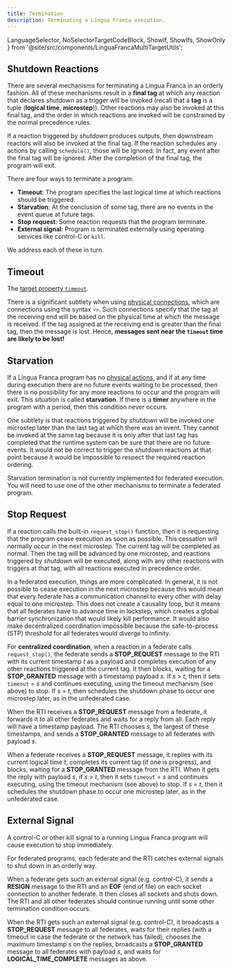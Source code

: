 ```yaml
---
title: Termination
description: Terminating a Lingua Franca execution.
---
```


  LanguageSelector,
  NoSelectorTargetCodeBlock,
  ShowIf, ShowIfs, ShowOnly
} from '@site/src/components/LinguaFrancaMultiTargetUtils';

<LanguageSelector c cpp py rs ts />

## Shutdown Reactions

There are several mechanisms for terminating a Lingua Franca in an orderly fashion.
All of these mechanisms result in a **final tag** at which any reaction that declares $shutdown$ as a trigger will be invoked (recall that a **tag** is a tuple (**logical time**, **microstep**)). Other reactions may also be invoked at this final tag, and the order in which reactions are invoked will be constrained by the normal precedence rules.

If a reaction triggered by $shutdown$ produces outputs, then downstream reactors will also be invoked at the final tag. If the reaction schedules any actions by calling `schedule()`, those will be ignored. In fact, any event after the final tag will be ignored. After the completion of the final tag, the program will exit.

There are four ways to terminate a program:

- **Timeout**: The program specifies the last logical time at which reactions should be triggered.
- **Starvation**: At the conclusion of some tag, there are no events in the event queue at future tags.
- **Stop request**: Some reaction requests that the program terminate.
- **External signal**: Program is terminated externally using operating services like control-C or `kill`.

We address each of these in turn.

## Timeout

The [target property `timeout`](<../reference/Target Declaration.mdx#timeout) specifies the last logical time at which reactions should be triggered. The last invocation of reactions will be at tag (`timeout`, 0>).

There is a significant subtlety when using [physical connections](<../writing-reactors/Composing Reactors.mdx#physical-connections>), which are connections using the syntax `~>`. Such connections specify that the tag at the receiving end will be based on the physical time at which the message is received. If the tag assigned at the receiving end is greater than the final tag, then the message is lost. Hence, **messages sent near the `timeout` time are likely to be lost!**

## Starvation

If a Lingua Franca program has no [physical actions](<../writing-reactors/Actions.mdx#physical-actions>), and if at any time during execution there are no future events waiting to be processed, then there is no possibility for any more reactions to occur and the program will exit. This situation is called **starvation**. If there is a **timer** anywhere in the program with a period, then this condition never occurs.

One subtlety is that reactions triggered by $shutdown$ will be invoked one microstep later than the last tag at which there was an event. They cannot be invoked at the same tag because it is only after that last tag has completed that the runtime system can be sure that there are no future events. It would not be correct to trigger the $shutdown$ reactions at that point because it would be impossible to respect the required reaction ordering.

<ShowOnly c py ts>

Starvation termination is not currently implemented for federated execution. You will need to use one of the other mechanisms to terminate a federated program.

</ShowOnly>

## Stop Request

If a reaction calls the built-in `request_stop()` function, then it is requesting that the program cease execution as soon as possible. This cessation will normally occur in the next microstep. The current tag will be completed as normal. Then the tag will be advanced by one microstep, and reactions triggered by $shutdown$ will be executed, along with any other reactions with triggers at that tag, with all reactions executed in precedence order.

<ShowOnly c py ts>

In a federated execution, things are more complicated. In general, it is not possible to cease execution in the next microstep because this would mean that every federate has a communication channel to every other with delay equal to one microstep. This does not create a causality loop, but it means that all federates have to advance time in lockstep, which creates a global barrier synchronization that would likely kill performance. It would also make decentralized coordination impossible because the safe-to-process (STP) threshold for all federates would diverge to infinity.

For **centralized coordination**, when a reaction in a federate calls `request_stop()`, the federate sends a **STOP_REQUEST** message to the RTI with its current timestamp _t_ as a payload and completes execution of any other reactions triggered at the current tag. It then blocks, waiting for a **STOP_GRANTED** message with a timestamp payload _s_. If _s_ > _t_, then it sets `timeout` = _s_ and continues executing, using the timeout mechanism (see above) to stop. If _s_ = _t_, then schedules the shutdown phase to occur one microstep later, as in the unfederated case.

When the RTI receives a **STOP_REQUEST** message from a federate, it forwards it to all other federates and waits for a reply from all. Each reply will have a timestamp payload. The RTI chooses _s_, the largest of these timestamps, and sends a **STOP_GRANTED** message to all federates with payload _s_.

When a federate receives a **STOP_REQUEST** message, it replies with its current logical time _t_, completes its current tag (if one is progress), and blocks, waiting for a **STOP_GRANTED** message from the RTI. When it gets the reply with payload _s_, if _s_ > _t_, then it sets `timeout` = _s_ and continues executing, using the timeout mechanism (see above) to stop. If _s_ = _t_, then it schedules the shutdown phase to occur one microstep later, as in the unfederated case.

</ShowOnly>

## External Signal

A control-C or other kill signal to a running Lingua Franca program will cause execution to stop immediately.

<ShowOnly c py ts>

For federated programs, each federate and the RTI catches external signals to shut down in an orderly way.

When a federate gets such an external signal (e.g. control-C), it sends a **RESIGN** message to the RTI and an **EOF** (end of file) on each socket connection to another federate. It then closes all sockets and shuts down. The RTI and all other federates should continue running until some other termination condition occurs.

When the RTI gets such an external signal (e.g. control-C), it broadcasts a **STOP_REQUEST** message to all federates, waits for their replies (with a timeout in case the federate or the network has failed), chooses the maximum timestamp _s_ on the replies, broadcasts a **STOP_GRANTED** message to all federates with payload _s_, and waits for **LOGICAL_TIME_COMPLETE** messages as above.

</ShowOnly>
